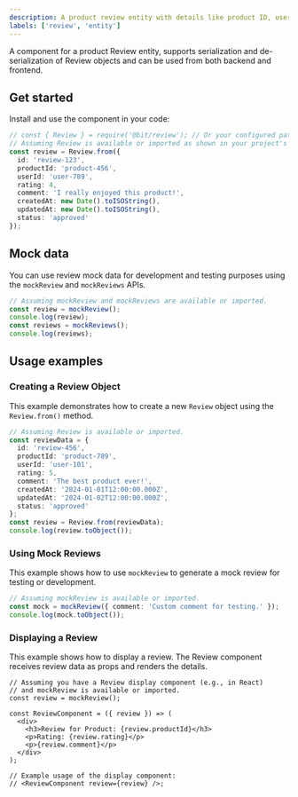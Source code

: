 ```yaml
---
description: A product review entity with details like product ID, user ID, rating, comment, and timestamp.
labels: ['review', 'entity']
---
```


A component for a product Review entity, supports serialization and de-serialization of Review objects and can be used from
both backend and frontend.

## Get started

Install and use the component in your code:

```ts
// const { Review } = require('@bit/review'); // Or your configured path
// Assuming Review is available or imported as shown in your project's setup.
const review = Review.from({
  id: 'review-123',
  productId: 'product-456',
  userId: 'user-789',
  rating: 4,
  comment: 'I really enjoyed this product!',
  createdAt: new Date().toISOString(),
  updatedAt: new Date().toISOString(),
  status: 'approved'
});
```

## Mock data

You can use review mock data for development and testing purposes using the `mockReview` and `mockReviews` APIs.

```ts
// Assuming mockReview and mockReviews are available or imported.
const review = mockReview();
console.log(review);
const reviews = mockReviews();
console.log(reviews);
```

## Usage examples

### Creating a Review Object

This example demonstrates how to create a new `Review` object using the `Review.from()` method.

```ts
// Assuming Review is available or imported.
const reviewData = {
  id: 'review-456',
  productId: 'product-789',
  userId: 'user-101',
  rating: 5,
  comment: 'The best product ever!',
  createdAt: '2024-01-01T12:00:00.000Z',
  updatedAt: '2024-01-02T12:00:00.000Z',
  status: 'approved'
};
const review = Review.from(reviewData);
console.log(review.toObject());
```

### Using Mock Reviews

This example shows how to use `mockReview` to generate a mock review for testing or development.

```ts
// Assuming mockReview is available or imported.
const mock = mockReview({ comment: 'Custom comment for testing.' });
console.log(mock.toObject());
```

### Displaying a Review

This example shows how to display a review.
The Review component receives review data as props and renders the details.

```tsx
// Assuming you have a Review display component (e.g., in React)
// and mockReview is available or imported.
const review = mockReview();

const ReviewComponent = ({ review }) => (
  <div>
    <h3>Review for Product: {review.productId}</h3>
    <p>Rating: {review.rating}</p>
    <p>{review.comment}</p>
  </div>
);

// Example usage of the display component:
// <ReviewComponent review={review} />;